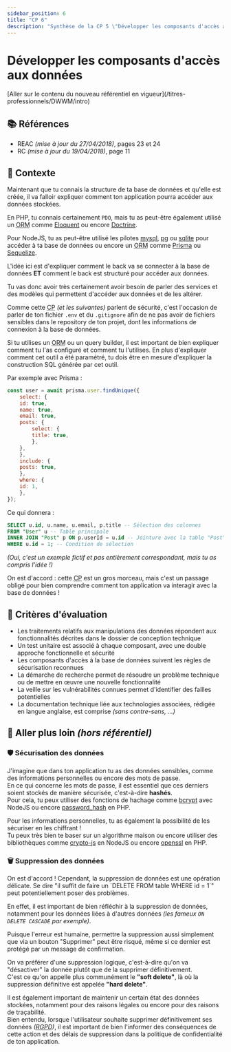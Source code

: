 ```yaml
---
sidebar_position: 6
title: "CP 6"
description: "Synthèse de la CP 5 \"Développer les composants d'accès aux données\" du titre professionnel Développeur Web et Web Mobile (DWWM TP-01280m03, référentiel expiré)."
---
```



# Développer les composants d'accès aux données

<Admonition type="warning" title="Attention, tu es en train de consulter un référentiel expiré !">
[Aller sur le contenu du nouveau référentiel en vigueur](/titres-professionnels/DWWM/intro)
</Admonition>

## 📚 Références

- REAC _(mise à jour du 27/04/2018)_, pages 23 et 24
- RC _(mise à jour du 19/04/2018)_, page 11

## 🚀 Contexte

Maintenant que tu connais la structure de ta base de données et qu'elle est créée, il va falloir expliquer comment ton application pourra accéder aux données stockées.

En PHP, tu connais certainement `PDO`, mais tu as peut-être également utilisé un <abbr title="Object-Relational Mapping">ORM</abbr>
comme [Eloquent](https://laravel.com/docs/11.x/eloquent) ou encore [Doctrine](https://symfony.com/doc/current/doctrine.html).

Pour NodeJS, tu as peut-être utilisé les pilotes [mysql](https://www.npmjs.com/package/mysql), [pg](https://www.npmjs.com/package/pg) ou
[sqlite](https://www.npmjs.com/package/sqlite) pour accéder à ta base de données ou encore un <abbr title="Object-Relational Mapping">ORM</abbr>
comme [Prisma](https://www.npmjs.com/package/prisma) ou [Sequelize](https://www.npmjs.com/package/sequelize).

L'idée ici est d'expliquer comment le back va se connecter à la base de données **ET** comment le back est structuré pour accéder aux données.

Tu vas donc avoir très certainement avoir besoin de parler des services et des modèles qui permettent d'accéder aux données et de les altérer.

Comme cette <abbr title="Compétence Professionnelle">CP</abbr> _(et les suivantes)_ parlent de sécurité,
c'est l'occasion de parler de ton fichier `.env` et du `.gitignore` afin de ne pas avoir de fichiers sensibles dans le repository de ton projet,
dont les informations de connexion à la base de données.

<Admonition type="warning" title="Utilisation d'ORM/query builder">
Si tu utilises un <abbr title="Object-Relational Mapping">ORM</abbr> ou un query builder, il est important de bien expliquer comment tu l'as configuré et comment tu l'utilises.  
En plus d'expliquer comment cet outil a été paramétré, tu dois être en mesure d'expliquer la construction SQL générée par cet outil.

Par exemple avec Prisma :
```javascript showLineNumbers
const user = await prisma.user.findUnique({
    select: {
    id: true,
    name: true,
    email: true,
    posts: {
        select: {
        title: true,
        },
    },
    },
    include: {
    posts: true,
    },
    where: {
    id: 1,
    },
});
```

Ce qui donnera :
```sql
SELECT u.id, u.name, u.email, p.title -- Sélection des colonnes
FROM "User" u -- Table principale
INNER JOIN "Post" p ON p.userId = u.id -- Jointure avec la table "Post"
WHERE u.id = 1; -- Condition de sélection
```

_(Oui, c'est un exemple fictif et pas entièrement correspondant, mais tu as compris l'idée !)_
</Admonition> 

On est d'accord : cette <abbr title="Compétence Professionnelle">CP</abbr> est un gros morceau,
mais c'est un passage obligé pour bien comprendre comment ton application va interagir avec la base de données !

## 🎯 Critères d'évaluation

- Les traitements relatifs aux manipulations des données répondent aux fonctionnalités décrites dans le dossier de conception technique
- Un test unitaire est associé à chaque composant, avec une double approche fonctionnelle et sécurité
- Les composants d'accès à la base de données suivent les règles de sécurisation reconnues
- La démarche de recherche permet de résoudre un problème technique ou de mettre en œuvre une nouvelle fonctionnalité
- La veille sur les vulnérabilités connues permet d'identifier des failles potentielles
- La documentation technique liée aux technologies associées, rédigée en langue anglaise, est comprise _(sans contre-sens, ...)_

## 🤯 Aller plus loin _(hors référentiel)_

### 🛡️ Sécurisation des données

J'imagine que dans ton application tu as des données sensibles, comme des informations personnelles ou encore des mots de passe.  
En ce qui concerne les mots de passe, il est essentiel que ces derniers soient stockés de manière sécurisée, c'est-à-dire **hashés**.  
Pour cela, tu peux utiliser des fonctions de hachage comme [bcrypt](https://www.npmjs.com/package/bcrypt) avec NodeJS ou encore [password_hash](https://www.php.net/manual/fr/function.password-hash.php) en PHP.

Pour les informations personnelles, tu as également la possibilité de les sécuriser en les chiffrant !  
Tu peux très bien te baser sur un algorithme maison ou encore utiliser des bibliothèques comme [crypto-js](https://www.npmjs.com/package/crypto-js) en NodeJS ou encore [openssl](https://www.php.net/manual/en/book.openssl.php) en PHP.

### 🗑️ Suppression des données

<Admonition type="quote" title="Un peu de ménage ne fait jamais de mal !">
On est d'accord ! Cependant, la suppression de données est une opération délicate.  
Se dire "il suffit de faire un `DELETE FROM table WHERE id = 1`" peut potentiellement poser des problèmes.
</Admonition>

En effet, il est important de bien réfléchir à la suppression de données, notamment pour les données liées à d'autres données _(les fameux `ON DELETE CASCADE` par exemple)_.

Puisque l'erreur est humaine, permettre la suppression aussi simplement que via un bouton "Supprimer" peut être risqué, même si ce dernier est protégé par un message de confirmation.

On va préférer d'une suppression logique, c'est-à-dire qu'on va "désactiver" la donnée plutôt que de la supprimer définitivement.  
C'est ce qu'on appelle plus communément le **"soft delete"**, là où la suppression définitive est appelée **"hard delete"**.

Il est également important de maintenir un certain état des données stockées, notamment pour des raisons légales ou encore pour des raisons de traçabilité.  
Bien entendu, lorsque l'utilisateur souhaite supprimer définitivement ses données _(<abbr title="Règlement Général sur la Protection des Données">RGPD</abbr>)_,
il est important de bien l'informer des conséquences de cette action et des délais de suppression dans la politique de confidentialité de ton application.
